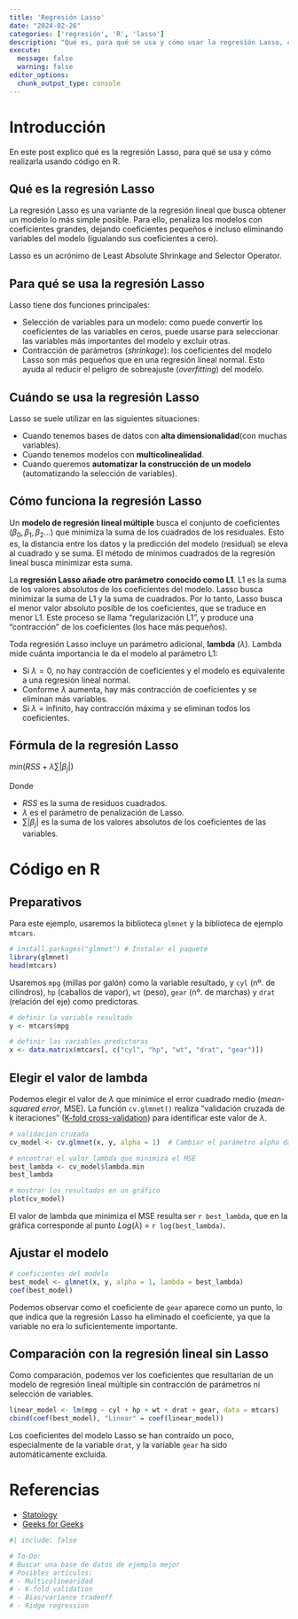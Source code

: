 ```yaml
---
title: 'Regresión Lasso'
date: "2024-02-26"
categories: ['regresión', 'R', 'lasso']
description: "Qué es, para qué se usa y cómo usar la regresión Lasso, con código en R."
execute: 
  message: false
  warning: false
editor_options: 
  chunk_output_type: console
---
```


# Introducción

En este post explico qué es la regresión Lasso, para qué se usa y cómo realizarla usando código en R.


## Qué es la regresión Lasso

La regresión Lasso es una variante de la regresión lineal que busca obtener un modelo lo más simple posible. Para ello, penaliza los modelos con coeficientes grandes, dejando coeficientes pequeños e incluso eliminando variables del modelo (igualando sus coeficientes a cero).

Lasso es un acrónimo de Least Absolute Shrinkage and Selector Operator.

## Para qué se usa la regresión Lasso

Lasso tiene dos funciones principales:

* Selección de variables para un modelo: como puede convertir los coeficientes de las variables en ceros, puede usarse para seleccionar las variables más importantes del modelo y excluir otras. 
* Contracción de parámetros (*shrinkage*): los coeficientes del modelo Lasso son más pequeños que en una regresión lineal normal. Esto ayuda al reducir el peligro de sobreajuste (*overfitting*) del modelo.

## Cuándo se usa la regresión Lasso

Lasso se suele utilizar en las siguientes situaciones:

* Cuando tenemos bases de datos con **alta dimensionalidad**(con muchas variables).
* Cuando tenemos modelos con **multicolinealidad**.
* Cuando queremos **automatizar la construcción de un modelo** (automatizando la selección de variables).

## Cómo funciona la regresión Lasso

Un **modelo de regresión lineal múltiple** busca el conjunto de coeficientes ($\beta_0, \beta_1, \beta_2...$) que minimiza la suma de los cuadrados de los residuales. Esto es, la distancia entre los datos y la predicción del modelo (residual) se eleva al cuadrado y se suma. El método de mínimos cuadrados de la regresión lineal busca minimizar esta suma.

La **regresión Lasso añade otro parámetro conocido como L1**. L1 es la suma de los valores absolutos de los coeficientes del modelo. Lasso busca minimizar la suma de L1 y la suma de cuadrados. Por lo tanto, Lasso busca el menor valor absoluto posible de los coeficientes, que se traduce en menor L1. Este proceso se llama "regularización L1", y produce una "contracción" de los coeficientes (los hace más pequeños).

Toda regresión Lasso incluye un parámetro adicional, **lambda** ($\lambda$). Lambda mide cuánta importancia le da el modelo al parámetro L1:

* Si $\lambda = 0$, no hay contracción de coeficientes y el modelo es equivalente a una regresión lineal normal.
* Conforme $\lambda$ aumenta, hay más contracción de coeficientes y se eliminan más variables.
* Si $\lambda$ = infinito, hay contracción máxima y se eliminan todos los coeficientes.

## Fórmula de la regresión Lasso

$min(RSS + \lambda \sum |\beta_j|)$

Donde

* $RSS$ es la suma de residuos cuadrados.
* $\lambda$ es el parámetro de penalización de Lasso.
* $\sum |\beta_j|$ es la suma de los valores absolutos de los coeficientes de las variables.

# Código en R

## Preparativos

Para este ejemplo, usaremos la biblioteca `glmnet` y la biblioteca de ejemplo `mtcars`.

```r
# install.packages("glmnet") # Instalar el paquete
library(glmnet)
head(mtcars)
```

Usaremos `mpg` (millas por galón) como la variable resultado, y `cyl` (nº. de cilindros), `hp` (caballos de vapor), `wt` (peso), `gear` (nº. de marchas) y `drat` (relación del eje) como predictoras. 

```r
# definir la variable resultado
y <- mtcars$mpg

# definir las variables predictoras
x <- data.matrix(mtcars[, c("cyl", "hp", "wt", "drat", "gear")])
```


## Elegir el valor de lambda

Podemos elegir el valor de $\lambda$ que minimice el error cuadrado medio (*mean-squared error*, MSE). La función `cv.glmnet()` realiza "validación cruzada de k iteraciones" ([K-fold cross-validation](https://www.statology.org/k-fold-cross-validation/)) para identificar este valor de $\lambda$.

```r
# validación cruzada
cv_model <- cv.glmnet(x, y, alpha = 1)  # Cambiar el parámetro alpha da lugar a otros tipos de regresión

# encontrar el valor lambda que minimiza el MSE
best_lambda <- cv_model$lambda.min
best_lambda

# mostrar los resultados en un gráfico
plot(cv_model)
```

El valor de lambda que minimiza el MSE resulta ser `r best_lambda`, que en la gráfica corresponde al punto $Log(\lambda)$ = `r log(best_lambda)`.

## Ajustar el modelo

```r
# coeficientes del modelo 
best_model <- glmnet(x, y, alpha = 1, lambda = best_lambda)
coef(best_model)
```

Podemos observar como el coeficiente de `gear` aparece como un punto, lo que indica que la regresión Lasso ha eliminado el coeficiente, ya que la variable no era lo suficientemente importante.

## Comparación con la regresión lineal sin Lasso

Como comparación, podemos ver los coeficientes que resultarían de un modelo de regresión lineal múltiple sin contracción de parámetros ni selección de variables.

```r
linear_model <- lm(mpg ~ cyl + hp + wt + drat + gear, data = mtcars)
cbind(coef(best_model), "Linear" = coef(linear_model))
```

Los coeficientes del modelo Lasso se han contraído un poco, especialmente de la variable `drat`, y la variable `gear` ha sido automáticamente excluida.


# Referencias

* [Statology](https://www.statology.org/lasso-regression-in-r/)
* [Geeks for Geeks](https://www.geeksforgeeks.org/lasso-regression-in-r-programming/)


```r
#| include: false

# To-Do:
# Buscar una base de datos de ejemplo mejor
# Posibles artículos:
# - Multicolinearidad
# - K-fold validation
# - Bias/variance tradeoff
# - Ridge regression

```
